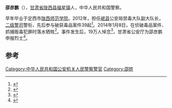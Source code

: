 '''邵彦鹏'''（{{bd|1980年|12月4日|2014年|1月8日|catIdx=Shao}}），[[甘肃省|甘肃省]][[陇西县|陇西县]][[福星镇|福星镇]]人，中华人民共和国警察。

早年毕业于定西市[[陇西师范学院|陇西师范学院]]。2012年，担任[[岷县|岷县]]公安局禁毒大队副大队长，[[二级警司|二级警司]]警衔，先后参与破获毒品案件39起<ref>{{cite news|title=兰州岷县公安局禁毒大队副大队长追捕毒贩时牺牲|url=http://www.chinanews.com/fz/2014/01-10/5720957.shtml|accessdate=2014-01-12|newspaper=中国新闻网|archive-date=2014-01-12|archive-url=https://web.archive.org/web/20140112160847/http://www.chinanews.com/fz/2014/01-10/5720957.shtml|dead-url=no}}</ref>。2014年1月8日，在侦破毒品案件、抓捕贩毒犯罪时落水牺牲<ref>{{cite news|title=追捕毒贩 岷县英勇民警舍身跳进湍急水流|url=http://news.sina.com.cn/o/2014-01-10/090929206094.shtml|accessdate=2014-01-12|newspaper=新浪网|archive-date=2014-01-12|archive-url=https://web.archive.org/web/20140112153131/http://news.sina.com.cn/o/2014-01-10/090929206094.shtml|dead-url=no}}</ref>。事件发生后，19万人悼念<ref>{{cite news|title=岷县缉毒警以身殉职 19万网友网上悼英雄|url=http://news.sina.com.cn/o/p/2014-01-10/085829206105.shtml|accessdate=2014-01-12|newspaper=新浪网|archive-date=2014-01-12|archive-url=https://web.archive.org/web/20140112155734/http://news.sina.com.cn/o/p/2014-01-10/085829206105.shtml|dead-url=no}}</ref>，甘肃省公安厅为邵彦鹏申报烈士<ref>{{cite news|title=甘肃省公安厅慰问英雄家属 将为邵彦鹏申报烈士|url=http://news.sina.com.cn/o/2014-01-12/082729219899.shtml|accessdate=2014-01-12|newspaper=新浪|archive-date=2014-01-12|archive-url=https://web.archive.org/web/20140112154033/http://news.sina.com.cn/o/2014-01-12/082729219899.shtml|dead-url=no}}</ref>。

==参考==
{{reflist}}

[[Category:中华人民共和国公安机关人民警察警官|Category:中华人民共和国公安机关人民警察警官]]
[[Category:邵姓|Category:邵姓]]